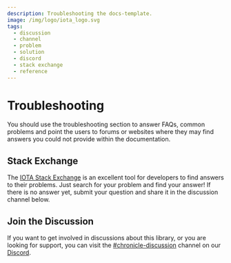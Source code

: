 ```yaml
---
description: Troubleshooting the docs-template.
image: /img/logo/iota_logo.svg
tags:
  - discussion
  - channel
  - problem
  - solution
  - discord
  - stack exchange
  - reference
---
```


# Troubleshooting

You should use the troubleshooting section to answer FAQs, common problems and point the users to forums or websites
where they may find answers you could not provide within the documentation.

## Stack Exchange

The [IOTA Stack Exchange](https://iota.stackexchange.com/)
is an excellent tool for developers to find answers to their problems. Just search for your problem and find your
answer! If there is no answer yet, submit your question and share it in the discussion channel below.

## Join the Discussion

If you want to get involved in discussions about this library, or you are looking for support, you can visit
the [#chronicle-discussion](https://discord.com/channels/397872799483428865/930616387397877820) channel on
our [Discord](https://discord.iota.org).
